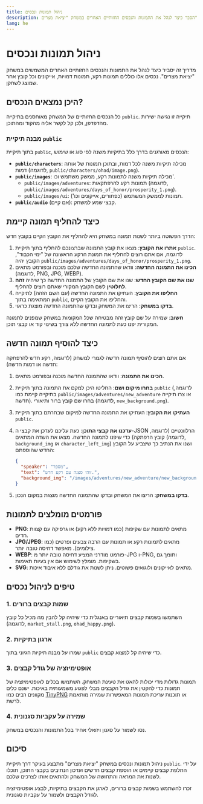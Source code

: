 ```yaml
---
title: ניהול תמונות ונכסים
description: הסבר כיצד לנהל את התמונות והנכסים החזותיים האחרים במשחק "יציאת מצרים"
lang: he
---
```


# ניהול תמונות ונכסים

מדריך זה יסביר כיצד לנהל את התמונות והנכסים החזותיים האחרים המשמשים במשחק "יציאת מצרים". נכסים אלו כוללים תמונות רקע, תמונות דמויות, אייקונים וכל קובץ אחר שמוצג לשחקן.

## היכן נמצאים הנכסים?

כל הנכסים החזותיים של המשחק מאוחסנים בתיקייה `public`. תיקייה זו נגישה ישירות מהדפדפן, ולכן קל לקשר אליה מהקוד ומהתוכן.

### מבנה תיקיית `public`

בתוך תיקיית `public`, הנכסים מאורגנים בדרך כלל בתיקיות משנה לפי סוג או שימוש:

* **`public/characters`**: מכילה תיקיות משנה לכל דמות, ובתוכן תמונות של אותה דמות (לדוגמה, `public/characters/ohad/image.png`).
* **`public/images`**: מכילה תיקיות משנה לתמונות רקע, ממשק משתמש וכו'.
    * `public/images/adventures`: תמונות רקע להרפתקאות (לדוגמה, `public/images/adventures/days_of_honor/prosperity_1.png`).
    * `public/images/ui`: תמונות לממשק המשתמש (כפתורים, אייקונים וכו').
* **`public/audio`** (אם קיים): קבצי שמע למשחק.

## כיצד להחליף תמונה קיימת

הדרך הפשוטה ביותר לשנות תמונה במשחק היא להחליף את הקובץ הקיים בקובץ חדש:

1. **אתרו את הקובץ**: מצאו את קובץ התמונה שברצונכם להחליף בתוך תיקיית `public`. לדוגמה, אם אתם רוצים להחליף את תמונת הרקע הראשונה של "ימי הכבוד", הקובץ יהיה `public/images/adventures/days_of_honor/prosperity_1.png`.
2. **הכינו את התמונה החדשה**: וודאו שהתמונה החדשה שלכם מוכנה ובפורמט מתאים (לדוגמה, PNG, JPG, WEBP).
3. **שנו את שם הקובץ החדש**: שנו את שם הקובץ של התמונה החדשה כך שיהיה **זהה לחלוטין** לשם הקובץ המקורי שאתם רוצים להחליף.
4. **החליפו את הקובץ**: העתיקו את התמונה החדשה (עם השם הזהה) לתיקייה המתאימה בתוך `public`, והחליפו את הקובץ הקיים.
5. **בדקו במשחק**: הריצו את המשחק ובדקו שהתמונה החדשה מוצגת כראוי.

**חשוב**: שמירה על שם קובץ זהה מבטיחה שכל המקומות במשחק שמפנים לתמונה המקורית יפנו כעת לתמונה החדשה ללא צורך בשינוי קוד או קבצי תוכן.

## כיצד להוסיף תמונה חדשה

אם אתם רוצים להוסיף תמונה חדשה לגמרי למשחק (לדוגמה, רקע חדש להרפתקה חדשה או דמות חדשה):

1. **הכינו את התמונה**: וודאו שהתמונה החדשה מוכנה ובפורמט מתאים.
2. **בחרו מיקום ושם**: החליטו היכן למקם את התמונה בתוך תיקיית `public` (לדוגמה, בתיקייה קיימת כמו `public/images/adventures/new_adventure` או צרו תיקייה חדשה). בחרו שם קובץ ברור ותיאורי (לדוגמה, `new_background.png`).
3. **העתיקו את הקובץ**: העתיקו את התמונה החדשה למיקום שבחרתם בתוך תיקיית `public`.
4. **עדכנו את קבצי התוכן**: כעת עליכם לעדכן את קבצי ה-JSON הרלוונטיים (לדוגמה, קובץ הרפתקה) כדי שיפנו לתמונה החדשה. מצאו את השדה המתאים (לדוגמה, `background_img` או `character_left_img`) ושנו את הנתיב כך שיצביע על הקובץ החדש שהוספתם:

   ```json
   {
     "speaker": "מספר",
     "text": "זוהי סצנה עם רקע חדש.",
     "background_img": "/images/adventures/new_adventure/new_background.png" // נתיב לתמונה החדשה
   }
   ```

5. **בדקו במשחק**: הריצו את המשחק ובדקו שהתמונה החדשה מוצגת במקום הנכון.

## פורמטים מומלצים לתמונות

* **PNG**: מתאים לתמונות עם שקיפות (כמו דמויות ללא רקע) או גרפיקה עם קצוות חדים.
* **JPG/JPEG**: מתאים לתמונות רקע או תמונות עם הרבה צבעים ופרטים (כמו צילומים). מאפשר דחיסה טובה יותר.
* **WEBP**: פורמט מודרני המציע דחיסה טובה יותר מ-JPG ו-PNG, ותומך גם בשקיפות. מומלץ לשימוש אם אין בעיות תאימות.
* **SVG**: מתאים לאייקונים ולוגואים פשוטים. ניתן לשנות את גודלם ללא איבוד איכות.

## טיפים לניהול נכסים

### 1. שמות קבצים ברורים

השתמשו בשמות קבצים תיאוריים באנגלית כדי שיהיה קל להבין מה מכיל כל קובץ (לדוגמה, `market_stall.png`, `ohad_happy.png`).

### 2. ארגון בתיקיות

שמרו על מבנה תיקיות הגיוני בתוך `public` כדי שיהיה קל למצוא קבצים.

### 3. אופטימיזציה של גודל קבצים

תמונות גדולות מדי יכולות להאט את טעינת המשחק. השתמשו בכלים לאופטימיזציה של תמונות כדי להקטין את גודל הקבצים מבלי לפגוע משמעותית באיכות. ישנם כלים מקוונים רבים כמו [TinyPNG](https://tinypng.com/) או תוכנות עריכת תמונות המאפשרות שמירה מותאמת לרשת.

### 4. שמירה על עקביות סגנונית

נסו לשמור על סגנון ויזואלי אחיד בכל התמונות והנכסים במשחק.

## סיכום

ניהול תמונות ונכסים במשחק "יציאת מצרים" מתבצע בעיקר דרך תיקיית `public`. על ידי החלפת קבצים קיימים או הוספת קבצים חדשים ועדכון הנתיבים בקבצי התוכן, תוכלו לשנות את המראה והתחושה של המשחק ולהתאים אותו לצרכים שלכם.

זכרו להשתמש בשמות קבצים ברורים, לארגן את הקבצים בתיקיות, לבצע אופטימיזציה לגודל הקבצים ולשמור על עקביות סגנונית.
